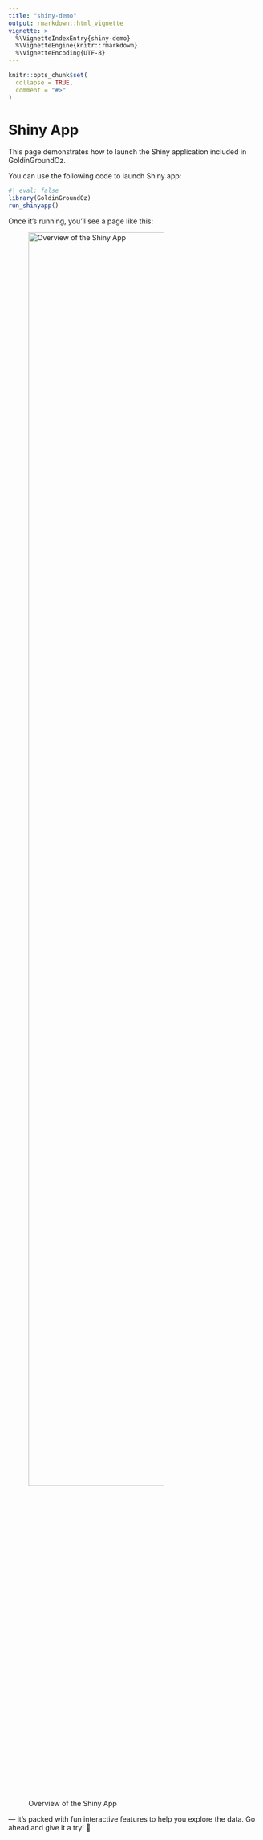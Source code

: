 ```yaml
---
title: "shiny-demo"
output: rmarkdown::html_vignette
vignette: >
  %\VignetteIndexEntry{shiny-demo}
  %\VignetteEngine{knitr::rmarkdown}
  %\VignetteEncoding{UTF-8}
---
```


```r
knitr::opts_chunk$set(
  collapse = TRUE,
  comment = "#>"
)
```

# Shiny App

This page demonstrates how to launch the Shiny application included in GoldinGroundOz.

You can use the following code to launch Shiny app:

```r
#| eval: false
library(GoldinGroundOz)
run_shinyapp()
```

Once it’s running, you’ll see a page like this:

<div align="center">![Overview of the Shiny App](images/shiny-app-looking.jpg){width=80%}</div>

— it’s packed with fun interactive features to help you explore the data. Go ahead and give it a try! 🎉

